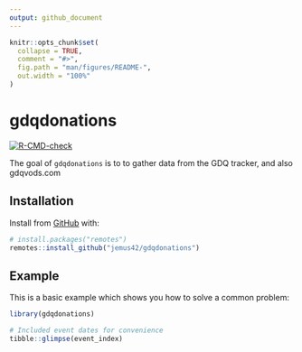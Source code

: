 ```yaml
---
output: github_document
---
```


<!-- README.md is generated from README.Rmd. Please edit that file -->

```r
knitr::opts_chunk$set(
  collapse = TRUE,
  comment = "#>",
  fig.path = "man/figures/README-",
  out.width = "100%"
)
```

# gdqdonations

<!-- badges: start -->
[![R-CMD-check](https://github.com/jemus42/gdqdonations/workflows/R-CMD-check/badge.svg)](https://github.com/jemus42/gdqdonations/actions)
<!-- badges: end -->

The goal of `gdqdonations` is to to gather data from the GDQ tracker, and also gdqvods.com

## Installation

Install from [GitHub](https://github.com/) with:

``` r
# install.packages("remotes")
remotes::install_github("jemus42/gdqdonations")
```

## Example

This is a basic example which shows you how to solve a common problem:

```r
library(gdqdonations)

# Included event dates for convenience
tibble::glimpse(event_index)
```
